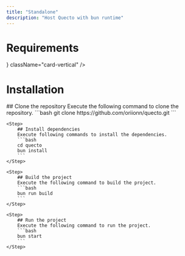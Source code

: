 ```yaml
---
title: "Standalone"
description: "Host Quecto with bun runtime"
---
```


# Requirements
<Cards>
    <Card title="Bun" icon={<SiBun color="#FEF0DF" />} className="card-vertical" />
</Cards>

# Installation

<Steps>
    <Step>
        ## Clone the repository
        Execute the following command to clone the repository.
        ```bash
        git clone https://github.com/oriionn/quecto.git
        ```
    </Step>

    <Step>
        ## Install dependencies
        Execute following commands to install the dependencies.
        ```bash
        cd quecto
        bun install
        ```
    </Step>

    <Step>
        ## Build the project
        Execute the following command to build the project.
        ```bash
        bun run build
        ```
    </Step>

    <Step>
        ## Run the project
        Execute the following command to run the project.
        ```bash
        bun start
        ```
    </Step>
</Steps>